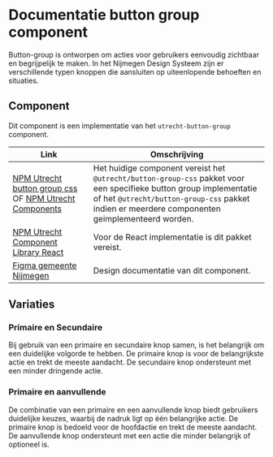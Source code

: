 
# Documentatie button group component

Button-group is  ontworpen om acties voor gebruikers eenvoudig zichtbaar en begrijpelijk te maken. In het Nijmegen Design Systeem zijn er verschillende typen knoppen die aansluiten op uiteenlopende behoeften en situaties.

## Component

Dit component is een implementatie van het `utrecht-button-group` component.

| Link                                                                                                                                           | Omschrijving                                                    |
| ---------------------------------------------------------------------------------------------------------------------------------------------- | --------------------------------------------------------------- |
| [NPM Utrecht button group css](https://www.npmjs.com/package/@utrecht/button-group-css) OF [NPM Utrecht Components](https://www.npmjs.com/package/@utrecht/components)                                                                    | Het huidige component vereist het `@utrecht/button-group-css` pakket voor een specifieke button group implementatie of het `@utrecht/button-group-css` pakket indien er meerdere componenten geimplementeerd worden. |
| [NPM Utrecht Component Library React](https://www.npmjs.com/package/@utrecht/component-library-react)                                                                    | Voor de React implementatie is dit pakket vereist. |
| [Figma gemeente Nijmegen](https://www.figma.com/design/g3AieWAFD3NtkbDDTTFC30/Novio---Nijmegen-Design-System?node-id=5067-4060) | Design documentatie van dit component.                           |


## Variaties

### Primaire en Secundaire

Bij gebruik van een primaire en secundaire knop samen, is het belangrijk om een duidelijke volgorde te hebben. De primaire knop is voor de belangrijkste actie en trekt de meeste aandacht. De secundaire knop ondersteunt met een minder dringende actie.

<Canvas of={ButtonGroupStories.Default} sourceState="none" />

### Primaire en aanvullende 

De combinatie van een primaire en een aanvullende knop biedt gebruikers duidelijke keuzes, waarbij de nadruk ligt op één belangrijke actie. De primaire knop is bedoeld voor de hoofdactie en trekt de meeste aandacht. De aanvullende knop ondersteunt met een actie die minder belangrijk of optioneel is.

<Canvas of={ButtonGroupStories.DefaultVariant} sourceState="none" />